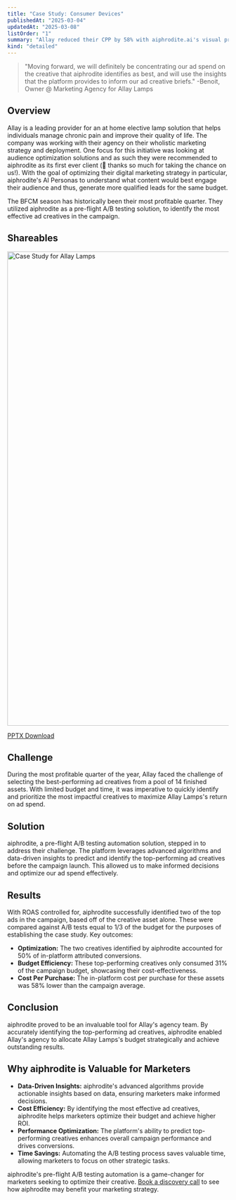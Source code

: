 ```yaml
---
title: "Case Study: Consumer Devices"
publishedAt: "2025-03-04"
updatedAt: "2025-03-08"
listOrder: "1"
summary: "Allay reduced their CPP by 58% with aiphrodite.ai's visual pre-testing"
kind: "detailed"
---
```


> "Moving forward, we will definitely be concentrating our ad spend on the creative that aiphrodite identifies as best, and will use the insights that the platform provides to inform our ad creative briefs." -Benoit, Owner @ Marketing Agency for Allay Lamps

## Overview

Allay is a leading provider for an at home elective lamp solution that helps individuals manage chronic pain and improve their quality of life. The company was working with their agency on their wholistic marketing strategy and deployment. One focus for this initiative was looking at audience optimization solutions and as such they were recommended to aiphrodite as its first ever client (🙏 thanks so much for taking the chance on us!). With the goal of optimizing their digital marketing strategy in particular, aiphrodite's AI Personas to understand what content would best engage their audience and thus, generate more qualified leads for the same budget.

The BFCM season has historically been their most profitable quarter. They utilized aiphrodite as a pre-flight A/B testing solution, to identify the most effective ad creatives in the campaign.

## Shareables

<Image
  src="/images/docs/CaseStudyAllay.png"
  width="1920"
  height="1080"
  alt="Case Study for Allay Lamps"
/>

[PPTX Download](/images/docs/CaseStudyAllay.pptx)

## Challenge

During the most profitable quarter of the year, Allay faced the challenge of selecting the best-performing ad creatives from a pool of 14 finished assets. With limited budget and time, it was imperative to quickly identify and prioritize the most impactful creatives to maximize Allay Lamps's return on ad spend.

## Solution

aiphrodite, a pre-flight A/B testing automation solution, stepped in to address their challenge. The platform leverages advanced algorithms and data-driven insights to predict and identify the top-performing ad creatives before the campaign launch. This allowed us to make informed decisions and optimize our ad spend effectively.

## Results

With ROAS controlled for, aiphrodite successfully identified two of the top ads in the campaign, based off of the creative asset alone. These were compared against A/B tests equal to 1/3 of the budget for the purposes of establishing the case study. Key outcomes:

- **Optimization:** The two creatives identified by aiphrodite accounted for 50% of in-platform attributed conversions.
- **Budget Efficiency:** These top-performing creatives only consumed 31% of the campaign budget, showcasing their cost-effectiveness.
- **Cost Per Purchase:** The in-platform cost per purchase for these assets was 58% lower than the campaign average.

## Conclusion

aiphrodite proved to be an invaluable tool for Allay's agency team. By accurately identifying the top-performing ad creatives, aiphrodite enabled Allay's agency to allocate Allay Lamps's budget strategically and achieve outstanding results.

## Why aiphrodite is Valuable for Marketers

- **Data-Driven Insights:** aiphrodite's advanced algorithms provide actionable insights based on data, ensuring marketers make informed decisions.
- **Cost Efficiency:** By identifying the most effective ad creatives, aiphrodite helps marketers optimize their budget and achieve higher ROI.
- **Performance Optimization:** The platform's ability to predict top-performing creatives enhances overall campaign performance and drives conversions.
- **Time Savings:** Automating the A/B testing process saves valuable time, allowing marketers to focus on other strategic tasks.

aiphrodite's pre-flight A/B testing automation is a game-changer for marketers seeking to optimize their creative. [Book a discovery call](https://sales.aiphrodite.ai/meetings/willsong/discover) to see how aiphrodite may benefit your marketing strategy.